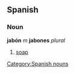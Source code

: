 == Spanish == 
=== Noun === 
'''jabón''' ''m'' '''jabones''' ''plural''
# [[soap]] 
[[Category:Spanish nouns]]